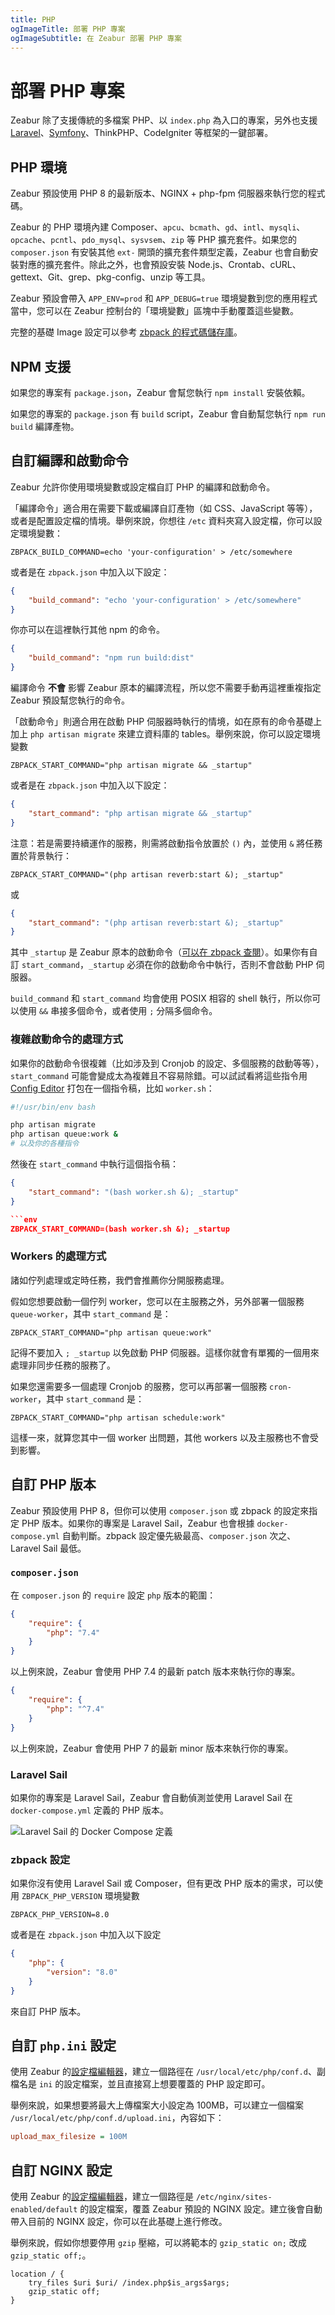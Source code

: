 ```yaml
---
title: PHP
ogImageTitle: 部署 PHP 專案
ogImageSubtitle: 在 Zeabur 部署 PHP 專案
---
```


# 部署 PHP 專案

Zeabur 除了支援傳統的多檔案 PHP、以 `index.php` 為入口的專案，另外也支援 [Laravel](./php/laravel)、[Symfony](./php/symfony)、ThinkPHP、CodeIgniter 等框架的一鍵部署。

## PHP 環境

Zeabur 預設使用 PHP 8 的最新版本、NGINX + php-fpm 伺服器來執行您的程式碼。

Zeabur 的 PHP 環境內建 Composer、`apcu`、`bcmath`、`gd`、`intl`、`mysqli`、`opcache`、`pcntl`、`pdo_mysql`、`sysvsem`、`zip` 等 PHP 擴充套件。如果您的 `composer.json` 有安裝其他 `ext-` 開頭的擴充套件類型定義，Zeabur 也會自動安裝對應的擴充套件。除此之外，也會預設安裝 Node.js、Crontab、cURL、gettext、Git、grep、pkg-config、unzip 等工具。

Zeabur 預設會帶入 `APP_ENV=prod` 和 `APP_DEBUG=true` 環境變數到您的應用程式當中，您可以在 Zeabur 控制台的「環境變數」區塊中手動覆蓋這些變數。

完整的基礎 Image 設定可以參考 [zbpack 的程式碼儲存庫](https://github.com/zeabur/zbpack/blob/main/internal/php/Dockerfile)。

## NPM 支援

如果您的專案有 `package.json`，Zeabur 會幫您執行 `npm install` 安裝依賴。

如果您的專案的 `package.json` 有 `build` script，Zeabur 會自動幫您執行 `npm run build` 編譯產物。

## 自訂編譯和啟動命令

Zeabur 允許你使用環境變數或設定檔自訂 PHP 的編譯和啟動命令。

「編譯命令」適合用在需要下載或編譯自訂產物（如 CSS、JavaScript 等等），或者是配置設定檔的情境。舉例來說，你想往 `/etc` 資料夾寫入設定檔，你可以設定環境變數：

```env
ZBPACK_BUILD_COMMAND=echo 'your-configuration' > /etc/somewhere
```

或者是在 `zbpack.json` 中加入以下設定：

```json filename="zbpack.json"
{
    "build_command": "echo 'your-configuration' > /etc/somewhere"
}
```

你亦可以在這裡執行其他 npm 的命令。

```json filename="zbpack.json"
{
    "build_command": "npm run build:dist"
}
```

編譯命令 **不會** 影響 Zeabur 原本的編譯流程，所以您不需要手動再這裡重複指定 Zeabur 預設幫您執行的命令。

「啟動命令」則適合用在啟動 PHP 伺服器時執行的情境，如在原有的命令基礎上加上 `php artisan migrate` 來建立資料庫的 tables。舉例來說，你可以設定環境變數

```env
ZBPACK_START_COMMAND="php artisan migrate && _startup"
```

或者是在 `zbpack.json` 中加入以下設定：

```json filename="zbpack.json"
{
    "start_command": "php artisan migrate && _startup"
}
```

注意：若是需要持續運作的服務，則需將啟動指令放置於 `()` 內，並使用 `&` 將任務置於背景執行：

```env
ZBPACK_START_COMMAND="(php artisan reverb:start &); _startup"
```

或

```json filename="zbpack.json"
{
    "start_command": "(php artisan reverb:start &); _startup"
}
```

其中 `_startup` 是 Zeabur 原本的啟動命令（[可以在 zbpack 查閱](https://github.com/zeabur/zbpack/tree/main/internal/php)）。如果你有自訂 `start_command`，`_startup` 必須在你的啟動命令中執行，否則不會啟動 PHP 伺服器。

`build_command` 和 `start_command` 均會使用 POSIX 相容的 shell 執行，所以你可以使用 `&&` 串接多個命令，或者使用 `;` 分隔多個命令。

### 複雜啟動命令的處理方式

如果你的啟動命令很複雜（比如涉及到 Cronjob 的設定、多個服務的啟動等等），`start_command` 可能會變成太為複雜且不容易除錯。可以試試看將這些指令用 [Config Editor](/data-management/config-edit) 打包在一個指令稿，比如 `worker.sh`：

```bash filename="worker.sh"
#!/usr/bin/env bash

php artisan migrate
php artisan queue:work &
# 以及你的各種指令
```

然後在 `start_command` 中執行這個指令稿：

```json filename="zbpack.json"
{
    "start_command": "(bash worker.sh &); _startup"
}

```env
ZBPACK_START_COMMAND=(bash worker.sh &); _startup
```

### Workers 的處理方式

諸如佇列處理或定時任務，我們會推薦你分開服務處理。

假如您想要啟動一個佇列 worker，您可以在主服務之外，另外部署一個服務 `queue-worker`，其中 `start_command` 是：

```env
ZBPACK_START_COMMAND="php artisan queue:work"
```

記得不要加入 `; _startup` 以免啟動 PHP 伺服器。這樣你就會有單獨的一個用來處理非同步任務的服務了。

如果您還需要多一個處理 Cronjob 的服務，您可以再部署一個服務 `cron-worker`，其中 `start_command` 是：

```env
ZBPACK_START_COMMAND="php artisan schedule:work"
```

這樣一來，就算您其中一個 worker 出問題，其他 workers 以及主服務也不會受到影響。

## 自訂 PHP 版本

Zeabur 預設使用 PHP 8，但你可以使用 `composer.json` 或 zbpack 的設定來指定 PHP 版本。如果你的專案是 Laravel Sail，Zeabur 也會根據 `docker-compose.yml` 自動判斷。zbpack 設定優先級最高、`composer.json` 次之、Laravel Sail 最低。

### `composer.json`

在 `composer.json` 的 `require` 設定 `php` 版本的範圍：

```json filename="composer.json"
{
    "require": {
        "php": "7.4"
    }
}
```

以上例來說，Zeabur 會使用 PHP 7.4 的最新 patch 版本來執行你的專案。

```json filename="composer.json"
{
    "require": {
        "php": "^7.4"
    }
}
```

以上例來說，Zeabur 會使用 PHP 7 的最新 minor 版本來執行你的專案。

### Laravel Sail

如果你的專案是 Laravel Sail，Zeabur 會自動偵測並使用 Laravel Sail 在 `docker-compose.yml` 定義的 PHP 版本。

![Laravel Sail 的 Docker Compose 定義](/guides/php/laravel-sail-docker-compose.webp)

### zbpack 設定

如果你沒有使用 Laravel Sail 或 Composer，但有更改 PHP 版本的需求，可以使用 `ZBPACK_PHP_VERSION` 環境變數

```env
ZBPACK_PHP_VERSION=8.0
```

或者是在 `zbpack.json` 中加入以下設定

```json filename="zbpack.json"
{
    "php": {
        "version": "8.0"
    }
}
```

來自訂 PHP 版本。

## 自訂 `php.ini` 設定

使用 Zeabur 的[設定檔編輯器](/data-management/config-edit)，建立一個路徑在 `/usr/local/etc/php/conf.d`、副檔名是 `ini` 的設定檔案，並且直接寫上想要覆蓋的 PHP 設定即可。

舉例來說，如果想要將最大上傳檔案大小設定為 100MB，可以建立一個檔案 `/usr/local/etc/php/conf.d/upload.ini`，內容如下：

```ini filename="/usr/local/etc/php/conf.d/upload.ini"
upload_max_filesize = 100M
```

## 自訂 NGINX 設定

使用 Zeabur 的[設定檔編輯器](/data-management/config-edit)，建立一個路徑是 `/etc/nginx/sites-enabled/default` 的設定檔案，覆蓋 Zeabur 預設的 NGINX 設定。建立後會自動帶入目前的 NGINX 設定，你可以在此基礎上進行修改。

舉例來說，假如你想要停用 `gzip` 壓縮，可以將範本的 `gzip_static on;` 改成 `gzip_static off;`。

```nginx filename="/etc/nginx/sites-enabled/default" {3}
location / {
    try_files $uri $uri/ /index.php$is_args$args;
    gzip_static off;
}
```
